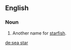 {{also|seastar|sea-star}}
==English==

===Noun===
{{en-noun}}

#Another name for [[starfish]].

[[de:sea star]]